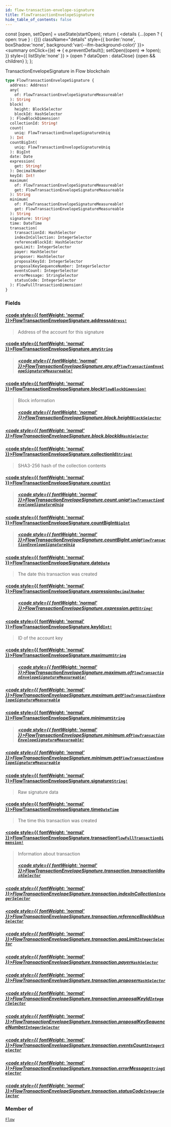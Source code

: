 ```yaml
---
id: flow-transaction-envelope-signature
title: FlowTransactionEnvelopeSignature
hide_table_of_contents: false
---
```







  const [open, setOpen] = useState(startOpen);
  return (
    <details {...(open ? { open: true } : {})} className="details" style={{ border:'none', boxShadow:'none', background:'var(--ifm-background-color)' }}>
      <summary
        onClick={(e) => {
          e.preventDefault();
          setOpen((open) => !open);
        }}
        style={{ listStyle:'none' }}
      >
      {open ? dataOpen : dataClose}
      </summary>
      {open && children}
    </details>
  );
};








TransactionEnvelopeSignature in Flow blockchain


```graphql
type FlowTransactionEnvelopeSignature {
  address: Address!
  any(
    of: FlowTransactionEnvelopeSignatureMeasureable!
  ): String
  block(
    height: BlockSelector
    blockId: HashSelector
  ): FlowBlockDimension!
  collectionId: String!
  count(
    uniq: FlowTransactionEnvelopeSignatureUniq
  ): Int
  countBigInt(
    uniq: FlowTransactionEnvelopeSignatureUniq
  ): BigInt
  date: Date
  expression(
    get: String!
  ): DecimalNumber
  keyId: Int!
  maximum(
    of: FlowTransactionEnvelopeSignatureMeasureable!
    get: FlowTransactionEnvelopeSignatureMeasureable
  ): String
  minimum(
    of: FlowTransactionEnvelopeSignatureMeasureable!
    get: FlowTransactionEnvelopeSignatureMeasureable
  ): String
  signature: String!
  time: DateTime
  transaction(
    transactionId: HashSelector
    indexInCollection: IntegerSelector
    referenceBlockId: HashSelector
    gasLimit: IntegerSelector
    payer: HashSelector
    proposer: HashSelector
    proposalKeyId: IntegerSelector
    proposalKeySequenceNumber: IntegerSelector
    eventsCount: IntegerSelector
    errorMessage: StringSelector
    statusCode: IntegerSelector
  ): FlowFullTransactionDimension!
}
```




### Fields

#### [<code style={{ fontWeight: 'normal' }}>FlowTransactionEnvelopeSignature.<b>address</b></code>](#)<Bullet />[`Address!`](/docs/graphql-reference/objects/address) <Badge class="badge badge--secondary" text="non-null"/> <Badge class="badge badge--secondary" text="object"/> 
> 
> 
> Address of the account for this signature
> 

#### [<code style={{ fontWeight: 'normal' }}>FlowTransactionEnvelopeSignature.<b>any</b></code>](#)<Bullet />[`String`](/docs/graphql-reference/scalars/string) <Badge class="badge badge--secondary" text="scalar"/> 
> 
> 
> 
> ##### [<code style={{ fontWeight: 'normal' }}>FlowTransactionEnvelopeSignature.any.<b>of</b></code>](#)<Bullet />[`FlowTransactionEnvelopeSignatureMeasureable!`](/docs/graphql-reference/enums/flow-transaction-envelope-signature-measureable) <Badge class="badge badge--secondary" text="non-null"/> <Badge class="badge badge--secondary" text="enum"/> 
> 
> 
> 
> 

#### [<code style={{ fontWeight: 'normal' }}>FlowTransactionEnvelopeSignature.<b>block</b></code>](#)<Bullet />[`FlowBlockDimension!`](/docs/graphql-reference/objects/flow-block-dimension) <Badge class="badge badge--secondary" text="non-null"/> <Badge class="badge badge--secondary" text="object"/> 
> 
> 
> Block information
> ##### [<code style={{ fontWeight: 'normal' }}>FlowTransactionEnvelopeSignature.block.<b>height</b></code>](#)<Bullet />[`BlockSelector`](/docs/graphql-reference/inputs/block-selector) <Badge class="badge badge--secondary" text="input"/> 
> 
> 
> 
> 

##### [<code style={{ fontWeight: 'normal' }}>FlowTransactionEnvelopeSignature.block.<b>blockId</b></code>](#)<Bullet />[`HashSelector`](/docs/graphql-reference/inputs/hash-selector) <Badge class="badge badge--secondary" text="input"/> 
> 
> 
> 
> 

#### [<code style={{ fontWeight: 'normal' }}>FlowTransactionEnvelopeSignature.<b>collectionId</b></code>](#)<Bullet />[`String!`](/docs/graphql-reference/scalars/string) <Badge class="badge badge--secondary" text="non-null"/> <Badge class="badge badge--secondary" text="scalar"/> 
> 
> 
> SHA3-256 hash of the collection contents
> 

#### [<code style={{ fontWeight: 'normal' }}>FlowTransactionEnvelopeSignature.<b>count</b></code>](#)<Bullet />[`Int`](/docs/graphql-reference/scalars/int) <Badge class="badge badge--secondary" text="scalar"/> 
> 
> 
> 
> ##### [<code style={{ fontWeight: 'normal' }}>FlowTransactionEnvelopeSignature.count.<b>uniq</b></code>](#)<Bullet />[`FlowTransactionEnvelopeSignatureUniq`](/docs/graphql-reference/enums/flow-transaction-envelope-signature-uniq) <Badge class="badge badge--secondary" text="enum"/> 
> 
> 
> 
> 

#### [<code style={{ fontWeight: 'normal' }}>FlowTransactionEnvelopeSignature.<b>countBigInt</b></code>](#)<Bullet />[`BigInt`](/docs/graphql-reference/scalars/big-int) <Badge class="badge badge--secondary" text="scalar"/> 
> 
> 
> 
> ##### [<code style={{ fontWeight: 'normal' }}>FlowTransactionEnvelopeSignature.countBigInt.<b>uniq</b></code>](#)<Bullet />[`FlowTransactionEnvelopeSignatureUniq`](/docs/graphql-reference/enums/flow-transaction-envelope-signature-uniq) <Badge class="badge badge--secondary" text="enum"/> 
> 
> 
> 
> 

#### [<code style={{ fontWeight: 'normal' }}>FlowTransactionEnvelopeSignature.<b>date</b></code>](#)<Bullet />[`Date`](/docs/graphql-reference/objects/date) <Badge class="badge badge--secondary" text="object"/> 
> 
> 
> The date this transaction was created
> 

#### [<code style={{ fontWeight: 'normal' }}>FlowTransactionEnvelopeSignature.<b>expression</b></code>](#)<Bullet />[`DecimalNumber`](/docs/graphql-reference/scalars/decimal-number) <Badge class="badge badge--secondary" text="scalar"/> 
> 
> 
> 
> ##### [<code style={{ fontWeight: 'normal' }}>FlowTransactionEnvelopeSignature.expression.<b>get</b></code>](#)<Bullet />[`String!`](/docs/graphql-reference/scalars/string) <Badge class="badge badge--secondary" text="non-null"/> <Badge class="badge badge--secondary" text="scalar"/> 
> 
> 
> 
> 

#### [<code style={{ fontWeight: 'normal' }}>FlowTransactionEnvelopeSignature.<b>keyId</b></code>](#)<Bullet />[`Int!`](/docs/graphql-reference/scalars/int) <Badge class="badge badge--secondary" text="non-null"/> <Badge class="badge badge--secondary" text="scalar"/> 
> 
> 
> ID of the account key
> 

#### [<code style={{ fontWeight: 'normal' }}>FlowTransactionEnvelopeSignature.<b>maximum</b></code>](#)<Bullet />[`String`](/docs/graphql-reference/scalars/string) <Badge class="badge badge--secondary" text="scalar"/> 
> 
> 
> 
> ##### [<code style={{ fontWeight: 'normal' }}>FlowTransactionEnvelopeSignature.maximum.<b>of</b></code>](#)<Bullet />[`FlowTransactionEnvelopeSignatureMeasureable!`](/docs/graphql-reference/enums/flow-transaction-envelope-signature-measureable) <Badge class="badge badge--secondary" text="non-null"/> <Badge class="badge badge--secondary" text="enum"/> 
> 
> 
> 
> 

##### [<code style={{ fontWeight: 'normal' }}>FlowTransactionEnvelopeSignature.maximum.<b>get</b></code>](#)<Bullet />[`FlowTransactionEnvelopeSignatureMeasureable`](/docs/graphql-reference/enums/flow-transaction-envelope-signature-measureable) <Badge class="badge badge--secondary" text="enum"/> 
> 
> 
> 
> 

#### [<code style={{ fontWeight: 'normal' }}>FlowTransactionEnvelopeSignature.<b>minimum</b></code>](#)<Bullet />[`String`](/docs/graphql-reference/scalars/string) <Badge class="badge badge--secondary" text="scalar"/> 
> 
> 
> 
> ##### [<code style={{ fontWeight: 'normal' }}>FlowTransactionEnvelopeSignature.minimum.<b>of</b></code>](#)<Bullet />[`FlowTransactionEnvelopeSignatureMeasureable!`](/docs/graphql-reference/enums/flow-transaction-envelope-signature-measureable) <Badge class="badge badge--secondary" text="non-null"/> <Badge class="badge badge--secondary" text="enum"/> 
> 
> 
> 
> 

##### [<code style={{ fontWeight: 'normal' }}>FlowTransactionEnvelopeSignature.minimum.<b>get</b></code>](#)<Bullet />[`FlowTransactionEnvelopeSignatureMeasureable`](/docs/graphql-reference/enums/flow-transaction-envelope-signature-measureable) <Badge class="badge badge--secondary" text="enum"/> 
> 
> 
> 
> 

#### [<code style={{ fontWeight: 'normal' }}>FlowTransactionEnvelopeSignature.<b>signature</b></code>](#)<Bullet />[`String!`](/docs/graphql-reference/scalars/string) <Badge class="badge badge--secondary" text="non-null"/> <Badge class="badge badge--secondary" text="scalar"/> 
> 
> 
> Raw signature data
> 

#### [<code style={{ fontWeight: 'normal' }}>FlowTransactionEnvelopeSignature.<b>time</b></code>](#)<Bullet />[`DateTime`](/docs/graphql-reference/objects/date-time) <Badge class="badge badge--secondary" text="object"/> 
> 
> 
> The time this transaction was created
> 

#### [<code style={{ fontWeight: 'normal' }}>FlowTransactionEnvelopeSignature.<b>transaction</b></code>](#)<Bullet />[`FlowFullTransactionDimension!`](/docs/graphql-reference/objects/flow-full-transaction-dimension) <Badge class="badge badge--secondary" text="non-null"/> <Badge class="badge badge--secondary" text="object"/> 
> 
> 
> Information about transaction
> ##### [<code style={{ fontWeight: 'normal' }}>FlowTransactionEnvelopeSignature.transaction.<b>transactionId</b></code>](#)<Bullet />[`HashSelector`](/docs/graphql-reference/inputs/hash-selector) <Badge class="badge badge--secondary" text="input"/> 
> 
> 
> 
> 

##### [<code style={{ fontWeight: 'normal' }}>FlowTransactionEnvelopeSignature.transaction.<b>indexInCollection</b></code>](#)<Bullet />[`IntegerSelector`](/docs/graphql-reference/inputs/integer-selector) <Badge class="badge badge--secondary" text="input"/> 
> 
> 
> 
> 

##### [<code style={{ fontWeight: 'normal' }}>FlowTransactionEnvelopeSignature.transaction.<b>referenceBlockId</b></code>](#)<Bullet />[`HashSelector`](/docs/graphql-reference/inputs/hash-selector) <Badge class="badge badge--secondary" text="input"/> 
> 
> 
> 
> 

##### [<code style={{ fontWeight: 'normal' }}>FlowTransactionEnvelopeSignature.transaction.<b>gasLimit</b></code>](#)<Bullet />[`IntegerSelector`](/docs/graphql-reference/inputs/integer-selector) <Badge class="badge badge--secondary" text="input"/> 
> 
> 
> 
> 

##### [<code style={{ fontWeight: 'normal' }}>FlowTransactionEnvelopeSignature.transaction.<b>payer</b></code>](#)<Bullet />[`HashSelector`](/docs/graphql-reference/inputs/hash-selector) <Badge class="badge badge--secondary" text="input"/> 
> 
> 
> 
> 

##### [<code style={{ fontWeight: 'normal' }}>FlowTransactionEnvelopeSignature.transaction.<b>proposer</b></code>](#)<Bullet />[`HashSelector`](/docs/graphql-reference/inputs/hash-selector) <Badge class="badge badge--secondary" text="input"/> 
> 
> 
> 
> 

##### [<code style={{ fontWeight: 'normal' }}>FlowTransactionEnvelopeSignature.transaction.<b>proposalKeyId</b></code>](#)<Bullet />[`IntegerSelector`](/docs/graphql-reference/inputs/integer-selector) <Badge class="badge badge--secondary" text="input"/> 
> 
> 
> 
> 

##### [<code style={{ fontWeight: 'normal' }}>FlowTransactionEnvelopeSignature.transaction.<b>proposalKeySequenceNumber</b></code>](#)<Bullet />[`IntegerSelector`](/docs/graphql-reference/inputs/integer-selector) <Badge class="badge badge--secondary" text="input"/> 
> 
> 
> 
> 

##### [<code style={{ fontWeight: 'normal' }}>FlowTransactionEnvelopeSignature.transaction.<b>eventsCount</b></code>](#)<Bullet />[`IntegerSelector`](/docs/graphql-reference/inputs/integer-selector) <Badge class="badge badge--secondary" text="input"/> 
> 
> 
> 
> 

##### [<code style={{ fontWeight: 'normal' }}>FlowTransactionEnvelopeSignature.transaction.<b>errorMessage</b></code>](#)<Bullet />[`StringSelector`](/docs/graphql-reference/inputs/string-selector) <Badge class="badge badge--secondary" text="input"/> 
> 
> 
> 
> 

##### [<code style={{ fontWeight: 'normal' }}>FlowTransactionEnvelopeSignature.transaction.<b>statusCode</b></code>](#)<Bullet />[`IntegerSelector`](/docs/graphql-reference/inputs/integer-selector) <Badge class="badge badge--secondary" text="input"/> 
> 
> 
> 
> 



### Member of

[`Flow`](/docs/graphql-reference/objects/flow)  <Badge class="secondary" text="object"/>

